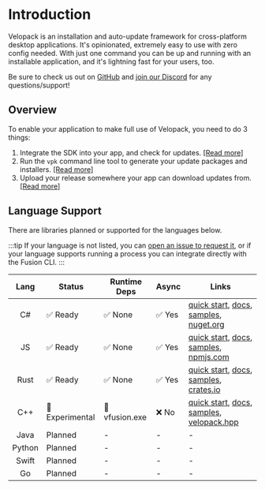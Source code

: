 
# Introduction
Velopack is an installation and auto-update framework for cross-platform desktop applications. It's opinionated, extremely easy to use with zero config needed. With just one command you can be up and running with an installable application, and it's lightning fast for your users, too.

Be sure to check us out on [GitHub](https://github.com/velopack/velopack) and [join our Discord](https://discord.gg/CjrCrNzd3F) for any questions/support!

## Overview
To enable your application to make full use of Velopack, you need to do 3 things:
1. Integrate the SDK into your app, and check for updates. [[Read more]](integrating/overview.md)
0. Run the `vpk` command line tool to generate your update packages and installers. [[Read more]](packaging/overview.md)
0. Upload your release somewhere your app can download updates from. [[Read more]](distributing/overview.md)

## Language Support
There are libraries planned or supported for the languages below.

:::tip
If your language is not listed, you can [open an issue to request it](https://github.com/velopack/velopack.fusion/issues), or if your language supports running a process you can integrate directly with the Fusion CLI.
:::

| Lang | Status | Runtime Deps | Async | Links |
|:-:|---|---|---|---|
| C# | ✅ Ready | ✅ None | ✅ Yes | [quick start](./getting-started/csharp.md), [docs](./reference/cs/Velopack/), [samples](https://github.com/velopack/velopack/tree/master/samples), [nuget.org](https://nuget.org/packages/velopack) |
| JS | ✅ Ready | ✅ None | ✅ Yes | [quick start](./getting-started/electron.md), [docs](./reference/js/classes/UpdateManager.md), [samples](https://github.com/velopack/velopack.fusion/tree/master/for-js/samples), [npmjs.com](https://www.npmjs.com/package/velopack) |
| Rust | ✅ Ready | ✅ None | ✅ Yes | [quick start](./getting-started/rust.md), [docs](https://docs.rs/velopack), [samples](https://github.com/velopack/velopack.fusion/tree/master/for-rust/samples), [crates.io](https://crates.io/crates/velopack) |
| C++ | 🔶 Experimental | 🔶 vfusion.exe | ❌ No | [quick start](./getting-started/cpp.md), [docs](./reference/cpp/api.md), [samples](https://github.com/velopack/velopack.fusion/tree/master/for-cpp/samples), [velopack.hpp](https://github.com/velopack/velopack.fusion/tree/master/for-cpp) |
| Java | Planned | - | - | - | - |
| Python | Planned | - | - | - | - |
| Swift | Planned | - | - | - | - |
| Go | Planned | - | - | - | - |


<!-- ## Migrating to Velopack
<DocCardList items={[
    { type: 'link', docId: 'migrating/squirrel', href: 'migrating/squirrel', label: 'From Squirrel' },
]} /> -->